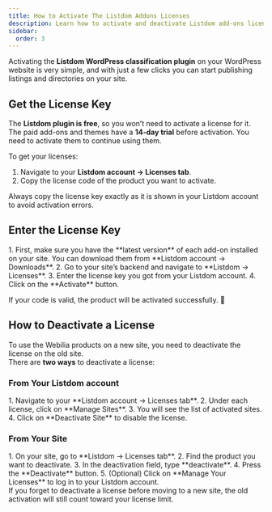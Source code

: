 ```yaml
---
title: How to Activate The Listdom Addons Licenses
description: Learn how to activate and deactivate Listdom add-ons licenses step by step.
sidebar:
  order: 3
---
```



Activating the **Listdom WordPress classification plugin** on your WordPress website is very simple, and with just a few clicks you can start publishing listings and directories on your site.

## Get the License Key
The **Listdom plugin is free**, so you won’t need to activate a license for it.  
The paid add-ons and themes have a **14-day trial** before activation. You need to activate them to continue using them.  

To get your licenses:  
<Steps>
1. Navigate to your **Listdom account → Licenses tab**.  
2. Copy the license code of the product you want to activate.  
</Steps>

<Aside type="tip">
Always copy the license key exactly as it is shown in your Listdom account to avoid activation errors.
</Aside>

## Enter the License Key
<Steps>
1. First, make sure you have the **latest version** of each add-on installed on your site. You can download them from **Listdom account → Downloads**.  
2. Go to your site’s backend and navigate to **Listdom → Licenses**.  
3. Enter the license key you got from your Listdom account.  
4. Click on the **Activate** button.  
</Steps>

If your code is valid, the product will be activated successfully. 🎉

## How to Deactivate a License
To use the Webilia products on a new site, you need to deactivate the license on the old site.  
There are **two ways** to deactivate a license:

### From Your Listdom account
<Steps>
1. Navigate to your **Listdom account → Licenses tab**.  
2. Under each license, click on **Manage Sites**.  
3. You will see the list of activated sites.  
4. Click on **Deactivate Site** to disable the license.  
</Steps>

### From Your Site
<Steps>
1. On your site, go to **Listdom → Licenses tab**.  
2. Find the product you want to deactivate.  
3. In the deactivation field, type **deactivate**.  
4. Press the **Deactivate** button.  
5. (Optional) Click on **Manage Your Licenses** to log in to your Listdom account.  
</Steps>

<Aside type="caution">
If you forget to deactivate a license before moving to a new site, the old activation will still count toward your license limit.
</Aside>
